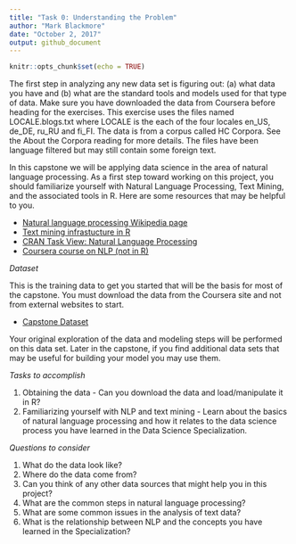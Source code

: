 ```yaml
---
title: "Task 0: Understanding the Problem"
author: "Mark Blackmore"
date: "October 2, 2017"
output: github_document
---
```


```r
knitr::opts_chunk$set(echo = TRUE)
```

The first step in analyzing any new data set is figuring out: (a) what data you have and (b) what are the standard tools and models used for that type of data. Make sure you have downloaded the data from Coursera before heading for the exercises. This exercise uses the files named LOCALE.blogs.txt where LOCALE is the each of the four locales en_US, de_DE, ru_RU and fi_FI. The data is from a corpus called HC Corpora. See the About the Corpora reading for more details. The files have been language filtered but may still contain some foreign text.

In this capstone we will be applying data science in the area of natural language processing. As a first step toward working on this project, you should familiarize yourself with Natural Language Processing, Text Mining, and the associated tools in R. Here are some resources that may be helpful to you.

* [Natural language processing Wikipedia page]("https://en.wikipedia.org/wiki/Natural_language_processing")
* [Text mining infrastucture in R]("http://www.jstatsoft.org/v25/i05/")
* [CRAN Task View: Natural Language Processing]("http://cran.r-project.org/web/views/NaturalLanguageProcessing.html")
* [Coursera course on NLP (not in R)]("https://www.coursera.org/course/nlp")

_Dataset_

This is the training data to get you started that will be the basis for most of the capstone. You must download the data from the Coursera site and not from external websites to start.

* [Capstone Dataset]("https://d396qusza40orc.cloudfront.net/dsscapstone/dataset/Coursera-SwiftKey.zip")

Your original exploration of the data and modeling steps will be performed on this data set. Later in the capstone, if you find additional data sets that may be useful for building your model you may use them.

_Tasks to accomplish_

1. Obtaining the data - Can you download the data and load/manipulate it in R?
2. Familiarizing yourself with NLP and text mining - Learn about the basics of natural language processing and how it relates to the data science process you have learned in the Data Science Specialization.

_Questions to consider_

1. What do the data look like?
2. Where do the data come from?
3. Can you think of any other data sources that might help you in this project?
4. What are the common steps in natural language processing?
5. What are some common issues in the analysis of text data?
6. What is the relationship between NLP and the concepts you have learned in the Specialization?